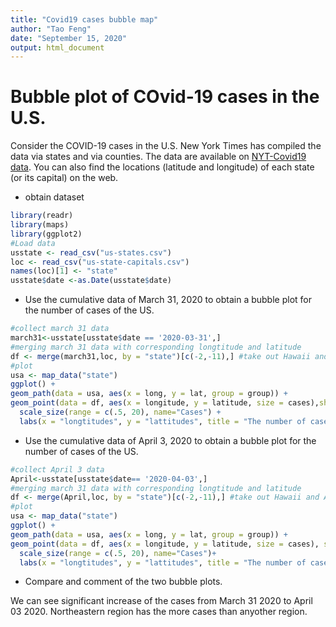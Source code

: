 ```yaml
---
title: "Covid19 cases bubble map"
author: "Tao Feng"
date: "September 15, 2020"
output: html_document
---
```



# Bubble plot of COvid-19 cases in the U.S.

Consider the COVID-19 cases in the U.S. New York Times has compiled the data via states and via counties. The data are available on [NYT-Covid19 data](https://github.com/nytimes/covid-19-data). You can also find the locations (latitude and longitude) of each state (or its capital) on the web. 

- obtain dataset 
```r
library(readr)
library(maps)
library(ggplot2)
#Load data
usstate <- read_csv("us-states.csv")
loc <- read_csv("us-state-capitals.csv")
names(loc)[1] <- "state"
usstate$date <-as.Date(usstate$date)
```

- Use the cumulative data of March 31, 2020 to obtain a bubble plot for the number of cases of the US.

```R
#collect march 31 data
march31<-usstate[usstate$date == '2020-03-31',]
#merging march 31 data with corresponding longtitude and latitude
df <- merge(march31,loc, by = "state")[c(-2,-11),] #take out Hawaii and Alaska
#plot
usa <- map_data("state")
ggplot() +
geom_path(data = usa, aes(x = long, y = lat, group = group)) +
geom_point(data = df, aes(x = longitude, y = latitude, size = cases),shape = 1, color = "red") +
  scale_size(range = c(.5, 20), name="Cases") +
  labs(x = "longtitudes", y = "lattitudes", title = "The number of cases of each states on March 31 ")
```

- Use the cumulative data of April 3, 2020 to obtain a bubble plot for the number of cases of the US. 

```R
#collect April 3 data
April<-usstate[usstate$date== '2020-04-03',]
#merging march 31 data with corresponding longtitude and latitude
df <- merge(April,loc, by = "state")[c(-2,-11),] #take out Hawaii and Alaska
#plot
usa <- map_data("state")
ggplot() +
geom_path(data = usa, aes(x = long, y = lat, group = group)) +
geom_point(data = df, aes(x = longitude, y = latitude, size = cases), shape = 1, color = "red") +
  scale_size(range = c(.5, 20), name="Cases")+
  labs(x = "longtitudes", y = "lattitudes", title = "The number of cases of each states on April 03 ")
```

- Compare and comment of the two bubble plots.

We can see significant increase of the cases from March 31 2020 to April 03 2020.
Northeastern region has the more cases than anyother region. 
